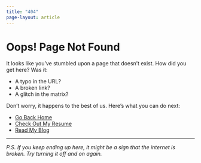 ```yaml
---
title: "404"
page-layout: article
---
```


# Oops! Page Not Found

It looks like you've stumbled upon a page that doesn't exist. How did you get here? Was it:

-   A typo in the URL?
-   A broken link?
-   A glitch in the matrix?

Don't worry, it happens to the best of us. Here's what you can do next:

-   [Go Back Home](https://ozanozbeker.io)
-   [Check Out My Resume](https://ozanozbeker.io/resume)
-   [Read My Blog](https://ozanozbeker.io/blog)

------------------------------------------------------------------------

*P.S. If you keep ending up here, it might be a sign that the internet is broken. Try turning it off and on again.*
